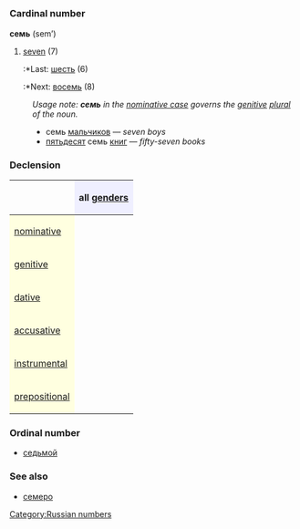 =={{ru}}==
[[Category:Russian numbers]]
=== Cardinal number ===
'''семь''' (sem’)

#[[seven]] (7)
#:*Last: [[шесть]] (6)
#:*Next: [[восемь]] (8)

:''Usage note: '''''семь''''' in the [[nominative case]] governs the [[genitive]] [[plural]] of the noun.''
:*семь [[мальчик|мальчиков]] — ''seven boys''
:*[[пятьдесят]] семь [[книга|книг]] — ''fifty-seven books''

===Declension===
{| border="1" cellpadding="4" cellspacing="0"
!
! style="background-color: #EFEFFF" align="center"|all [[gender]]s
|-
! style="background-color: #FFFFE0" align="left"|[[nominative case|nominative]]
| align="center"|{{Unicode|семь}}
|-
! style="background-color: #FFFFE0" align="left"|[[genitive case|genitive]]
| align="center"|{{Unicode|семи́}}
|-
! style="background-color: #FFFFE0" align="left"|[[dative case|dative]]
| align="center"|{{Unicode|семи́}}
|-
! style="background-color: #FFFFE0" align="left"|[[accusative case|accusative]]
| align="center"|{{Unicode|семь}}
|-
! style="background-color: #FFFFE0" align="left"|[[instrumental case|instrumental]]
| align="center"|{{Unicode|семью́}}
|-
! style="background-color: #FFFFE0" align="left"|[[prepositional case|prepositional]]
| align="center"|{{Unicode|о семи́}}
|}

===Ordinal number===
*[[седьмой]]

===See also===
*[[семеро]]